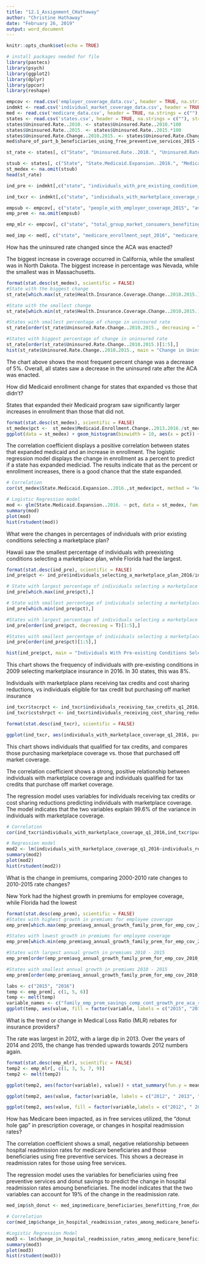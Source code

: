 ---
title: "12.1_Assignment_CHathaway"
author: "Christine Hathaway"
date: "February 26, 2019"
output: word_document
---

```{r setup, include=FALSE}
knitr::opts_chunk$set(echo = TRUE)
```


```{r include = FALSE}
# install packages needed for file
library(pastecs)
library(psych)
library(ggplot2)
library(dplyr)
library(ppcor)
library(reshape)
```

``` {r include = FALSE}
empcov <- read.csv('employer_coverage_data.csv', header = TRUE, na.strings = c(""), stringsAsFactors = FALSE)
indmkt <- read.csv('individual_market_coverage_data.csv', header = TRUE, na.strings = c(""), stringsAsFactors = FALSE)
med <- read.csv('medicare_data.csv', header = TRUE, na.strings = c(""), stringsAsFactors = FALSE)
states <- read.csv('states.csv', header = TRUE, na.strings = c(""), stringsAsFactors = FALSE)
states$Uninsured.Rate..2010. <- states$Uninsured.Rate..2010.*100
states$Uninsured.Rate..2015. <- states$Uninsured.Rate..2015.*100
states$Uninsured.Rate.Change..2010.2015. <- states$Uninsured.Rate.Change..2010.2015.*100
med$share_of_part_b_beneficiaries_using_free_preventive_services_2015 <- med$share_of_part_b_beneficiaries_using_free_preventive_services_2015*100
```

```{r include = FALSE}
st_rate <- states[, c("State", "Uninsured.Rate..2010.", "Uninsured.Rate..2015.", "Uninsured.Rate.Change..2010.2015.", "Health.Insurance.Coverage.Change..2010.2015.")]

stsub <- states[, c("State", "State.Medicaid.Expansion..2016.", "Medicaid.Enrollment..2013.", "Medicaid.Enrollment..2016.", "Medicaid.Enrollment.Change..2013.2016.", "Medicare.Enrollment..2016.")]
st_medex <- na.omit(stsub)
head(st_rate)
```

``` {r include = FALSE}
ind_pre <- indmkt[,c("state", "individuals_with_pre_existing_condition_2009", "individuals_selecting_a_marketplace_plan_2016")]

ind_txcr <- indmkt[,c("state", "individuals_with_marketplace_coverage_q1_2016", "individuals_receiving_tax_credits_q1_2016", "individuals_receiving_cost_sharing_reductions_q1_2016", "purchasing_off_market_who_could_quality_for_tax_credits_2016")]
```

``` {r include = FALSE}
empsub <- empcov[, c("state", "people_with_employer_coverage_2015", "avg_annual_growth_in_fam_premiums_for_emp_cov_2000_2010", "avg_annual_growth_family_prem_for_emp_cov_2010_2015", "family_emp_prem_savings_comp_cont_growth_pre_aca_rate_2015", "family_emp_prem_savings_comp_cont_growth_pre_aca_rate_2016")]
emp_prem <- na.omit(empsub)

emp_mlr <- empcov[, c("state", "total_group_market_consumers_benefiting_from_mlr_rebates_2012", "total_group_market_rebates_2012", "total_group_market_consumers_benefiting_from_mlr_rebates_2013", "total_group_market_rebates_2013", "total_group_market_consumers_benefiting_from_mlr_rebates_2014", "total_group_market_rebates_2014", "total_group_market_consumers_benefiting_from_mlr_rebates_2015", "total_group_market_rebates_2015", "total_group_market_rebates_2012_2015")]
```

``` {r include = FALSE}
med_imp <- med[, c("state", "medicare_enrollment_sept_2016", "medicare_beneficiaries_benefitting_from_donut_hole_savings_2015", "share_of_part_b_beneficiaries_using_free_preventive_services_2015", "change_in_hospital_readmission_rates_among_medicare_beneficiaries_2010_2015")]

```

How has the uninsured rate changed since the ACA was enacted?

The biggest increase in coverage occurred in California, while the smallest was in North Dakota. The biggest increase in percentage was Nevada, while the smallest was in Massachusetts.

``` {r}
format(stat.desc(st_medex), scientific = FALSE)
#State with the biggest change
st_rate[which.max(st_rate$Health.Insurance.Coverage.Change..2010.2015.),]

#State with the smallest change
st_rate[which.min(st_rate$Health.Insurance.Coverage.Change..2010.2015.),]

#States with smallest percentage of change in uninsured rate
st_rate[order(st_rate$Uninsured.Rate.Change..2010.2015., decreasing = T)[1:5],]

#States with biggest percentage of change in uninsured rate
st_rate[order(st_rate$Uninsured.Rate.Change..2010.2015.)[1:5],]
hist(st_rate$Uninsured.Rate.Change..2010.2015., main = "Change in Uninsured Rate After ACA", xlab = "Percent Change")
```

The chart above shows the most frequent percent change was a decrease of 5%. Overall, all states saw a decrease in the uninsured rate after the ACA was enacted.

How did Medicaid enrollment change for states that expanded vs those that didn’t? 

States that expanded their Medicaid program saw significantly larger increases in enrollment than those that did not.

``` {r}
format(stat.desc(st_medex), scientific = FALSE)
st_medex$pct <-  st_medex$Medicaid.Enrollment.Change..2013.2016./st_medex$Medicaid.Enrollment..2013. * 100
ggplot(data = st_medex) + geom_histogram(binwidth = 10, aes(x = pct)) +  facet_wrap(~State.Medicaid.Expansion..2016.)
```

The correlation coefficient displays a positive correlation between states that expanded medicaid and an increase in enrollment.
The logistic regression model displays the change in enrollment as a percent to predict if a state has expanded mediciad. The results indicate that as the percent or enrollment increases, there is a good chance that the state expanded.
``` {r}
# Correlation
cor(st_medex$State.Medicaid.Expansion..2016.,st_medex$pct, method = "kendall" )

# Logistic Regression model
mod <- glm(State.Medicaid.Expansion..2016. ~ pct, data = st_medex, family = binomial())
summary(mod)
plot(mod)
hist(rstudent(mod))
```

What were the changes in percentages of individuals with prior existing conditions selecting a marketplace plan? 

Hawaii saw the smallest percentage of individuals with preexisting conditions selecting a marketplace plan, while Florida had the largest.

``` {r}
format(stat.desc(ind_pre), scientific = FALSE)
ind_pre$pct <- ind_pre$individuals_selecting_a_marketplace_plan_2016/ind_pre$individuals_with_pre_existing_condition_2009 * 100

# State with largest percentage of individuals selecting a marketplace plan
ind_pre[which.max(ind_pre$pct),]

# State with smallest percentage of individuals selecting a marketplace plan
ind_pre[which.min(ind_pre$pct),]

#States with largest percentage of individuals selecting a marketplace plan
ind_pre[order(ind_pre$pct, decreasing = T)[1:5],]

#States with smallest percentage of individuals selecting a marketplace plan
ind_pre[order(ind_pre$pct)[1:5],]

hist(ind_pre$pct, main = "Individuals With Pre-existing Conditions Selecting Marketplace Plan", xlab = "Percent")
```

This chart shows the frequency of individuals with pre-existing conditions in 2009 selecting marketplace insurance in 2016. In 30 states, this was 8%.


Individuals with marketplace plans receiving tax credits and cost sharing reductions, vs individuals eligible for tax credit but purchasing off market insurance

``` {r}
ind_txcr$txcrpct <- ind_txcr$individuals_receiving_tax_credits_q1_2016/ind_txcr$individuals_with_marketplace_coverage_q1_2016*100
ind_txcr$cstshrpct <- ind_txcr$individuals_receiving_cost_sharing_reductions_q1_2016/ind_txcr$individuals_with_marketplace_coverage_q1_2016*100

format(stat.desc(ind_txcr), scientific = FALSE)

ggplot(ind_txcr, aes(individuals_with_marketplace_coverage_q1_2016, purchasing_off_market_who_could_quality_for_tax_credits_2016)) + geom_point() + geom_smooth(method = "lm", se = F) + labs(title = "Individuals Qualified for Tax Credits", x = "Individuals Purchasing Marketplace Coverage", y = "Individuals Purchasing Off Market")
```

This chart shows individuals that qualified for tax credits, and compares those purchasing marketplace coverage vs. those that purchased off market coverage. 

The correlation coefficient shows a strong, positive relationship between individuals with marketplace coverage and individuals qualified for tax credits that purchase off market coverage.

The regression model uses variables for individuals receiving tax credits or cost sharing reductions predicting individuals with marketplace coverage. The model indicates that the two variables explain 99.6% of the variance in individuals with marketplace coverage.

``` {r}
# Correlation
cor(ind_txcr$individuals_with_marketplace_coverage_q1_2016,ind_txcr$purchasing_off_market_who_could_quality_for_tax_credits_2016, method = "kendall" )

# Regression model
mod2 <- lm(individuals_with_marketplace_coverage_q1_2016~individuals_receiving_tax_credits_q1_2016 + individuals_receiving_cost_sharing_reductions_q1_2016, data = ind_txcr)
summary(mod2)
plot(mod2)
hist(rstudent(mod2))
```

What is the change in premiums, comparing 2000-2010 rate changes to 2010-2015 rate changes? 

New York had the highest growth in premiums for employee coverage, while Florida had the lowest


``` {r message = FALSE, warning = FALSE}
format(stat.desc(emp_prem), scientific = FALSE)
#States with highest growth in premiums for employee coverage
emp_prem[which.max(emp_prem$avg_annual_growth_family_prem_for_emp_cov_2010_2015),]

#States with lowest growth in premiums for employee coverage
emp_prem[which.min(emp_prem$avg_annual_growth_family_prem_for_emp_cov_2010_2015),]

#States with largest annual growth in premiums 2010 - 2015
emp_prem[order(emp_prem$avg_annual_growth_family_prem_for_emp_cov_2010_2015, decreasing = T)[1:5],]

#States with smallest annual growth in premiums 2010 - 2015
emp_prem[order(emp_prem$avg_annual_growth_family_prem_for_emp_cov_2010_2015)[1:5],]

labs <- c("2015", "2016")
temp <- emp_prem[, c(1, 5, 6)]
temp <- melt(temp)
variable_names <- c("family_emp_prem_savings_comp_cont_growth_pre_aca_rate_2015" = "2015", "family_emp_prem_savings_comp_cont_growth_pre_aca_rate_2016" = "2016")
ggplot(temp, aes(value, fill = factor(variable, labels = c("2015", "2016")))) + geom_histogram(binwidth=1000) + facet_grid(variable~., labeller = as_labeller(variable_names)) + labs(title = "Employer Premium Savings Rate", fill = "Year")
```

What is the trend or change in Medical Loss Ratio (MLR) rebates for insurance providers?

The rate was largest in 2012, with a large dip in 2013. Over the years of 2014 and 2015, the change has trended upwards towards 2012 numbers again.


``` {r message = FALSE, warning = FALSE}
format(stat.desc(emp_mlr), scientific = FALSE)
temp2 <- emp_mlr[, c(1, 3, 5, 7, 9)]
temp2 <- melt(temp2)

ggplot(temp2, aes(factor(variable), value)) + stat_summary(fun.y = mean, geom = "line", aes(group = 1)) + labs(title = "Employee MLR", x = "Year")

ggplot(temp2, aes(value, factor(variable, labels = c("2012", " 2013", "2014", "2015")))) + geom_point(aes(color = factor(variable, labels = c("2012", " 2013", "2014", "2015")))) + labs(y = "Year", color = "Years")

ggplot(temp2, aes(value, fill = factor(variable,labels = c("2012", " 2013", "2014", "2015")))) + geom_density(aes(value)) + labs(fill = "Year")
```

How has Medicare been impacted, as in free services utilized, the “donut hole gap” in prescription coverage, or changes in hospital readmission rates?

The correlation coefficient shows a small, negative relationship between hospital readmission rates for medicare beneficiaries and those beneficiaries using free preventive services. This shows a decrease in readmission rates for those using free services.

The regression model uses the variables for beneficiaries using free preventive services and donut savings to predict the change in hospital readmission rates amoung beneficiaries. The model indicates that the two variables can account for 19% of the change in the readmission rate. 

``` {r}
med_imp$sh_donut <- med_imp$medicare_beneficiaries_benefitting_from_donut_hole_savings_2015/med_imp$medicare_enrollment_sept_2016

# Correlation
cor(med_imp$change_in_hospital_readmission_rates_among_medicare_beneficiaries_2010_2015, med_imp$share_of_part_b_beneficiaries_using_free_preventive_services_2015, method = "kendall" )

#Logistic Regression Model
mod3 <- lm(change_in_hospital_readmission_rates_among_medicare_beneficiaries_2010_2015~share_of_part_b_beneficiaries_using_free_preventive_services_2015 + sh_donut, data = med_imp)
summary(mod3)
plot(mod3)
hist(rstudent(mod3))

```
